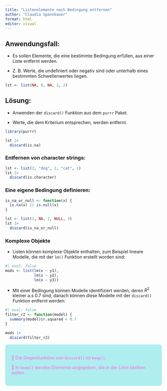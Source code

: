 ```yaml
---
title: "Listenelemente nach Bedingung entfernen"
author: "Claudia Spannbauer"
format: html
editor: visual
---
```


## Anwendungsfall:

-   Es sollen Elemente, die eine bestimmte Bedingung erfüllen, aus einer Liste entfernt werden.

-   Z. B. Werte, die undefiniert oder negativ sind oder unterhalb eines bestimmten Schwellenwertes liegen.

```r
lst <- list(NA, 0, NA, 1, 2)
```

## Lösung:

-   Anwenden der `discard()` Funktion aus dem `purrr` Paket.

-   Werte, die dem Kriterium entsprechen, werden entfernt.

```r
library(purrr)

lst |>
  discard(is.na)
```

### Entfernen von character strings:

```r
lst <- list(3, "dog", 2, "cat", 1)
lst |>
  discard(is.character)
```

### Eine eigene Bedingung definieren:

```r
is_na_or_null <- function(x) {
  is.na(x) || is.null(x)
}

lst <- list(1, NA, 2, NULL, 3)
lst |>
  discard(is_na_or_null)
```

### Komplexe Objekte

-   Listen können komplexe Objekte enthalten, zum Beispiel lineare Modelle, die mit der `lm()` Funktion erstellt worden sind:

```r
#| eval: false
mods <- list(lm(x ~ y1),
             lm(x ~ y2),
             lm(x ~ y3))
```

-   Mit einer Bedingung können Modelle identifiziert werden, deren $R^2$ kleiner a.s 0.7 sind, danach können diese Modelle mit der `discard()` Funktion entfernt werden:

```r
#| eval: false
filter_r2 <- function(model) {
  summary(model)$r.squared < 0.7
}

mods |>
  discard(filter_r2)
```


::: {#retainElement .note style="color:violet; font-weight: 600; background-color: paleturquoise; border-radius: 8px; padding: 20px;"}
💫 Die Gegenfunktion von `discard()` ist `keep()`.

💫 In `keep()` werden Elemente angegeben, die in der Liste bleiben sollen.
:::
